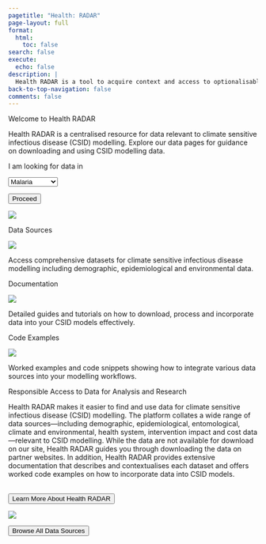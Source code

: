 ```yaml
---
pagetitle: "Health: RADAR"
page-layout: full
format:
  html:
    toc: false
search: false
execute:
  echo: false
description: |
  Health RADAR is a tool to acquire context and access to optionalisable data for modelling malaria in Southern Africa.
back-to-top-navigation: false
comments: false
---
```


::: {#hero-banner .column-screen}
::: {.grid .column-page}
::: {.headline .g-col-lg-12 .g-col-12 .g-col-md-12}

::: {#homepage-heading .h1}
Welcome to Health RADAR
:::

::: {.description .h4}
Health RADAR is a centralised resource for data relevant to climate sensitive infectious disease (CSID) modelling. Explore our data pages for guidance on downloading and using CSID modelling data.
:::

::: {.entry-point}
::: {.grid}

::: {.g-col-12 .g-col-md-5 .h5}
I am looking for data in

:::{.hero-buttons}
<select class="form-select form-select-lg mb-3" aria-label="Large select example">
  <option selected>Malaria</option>
  <option value="1" disabled>Chikungunya</option>
  <option value="2" disabled>Dengue</option>
  <option value="3" disabled>Cholera</option>
</select>

<link href="https://cdnjs.cloudflare.com/ajax/libs/font-awesome/6.0.0-beta3/css/all.min.css" rel="stylesheet">

<a href="/themes.qmd">
<button class="btn btn-primary hero-button w-100" type="button" width >Proceed <i class="fa-solid fa-arrow-right-to-bracket"></i></button>
</a>
:::

:::

::: {.g-col-12 .g-col-md-7}
![](img/Health%20RADAR%20-%20landing%20image.png)
:::

:::
:::
:::
:::
:::

::: {#rating-cards-section .content-block .column-screen}
::: {.column-page}

::: {.grid .align-items-center}

::: {.g-col-12 .g-col-md-4}
::: {.content-card}
::: {.card-header}
Data Sources
:::
::: {.card-image}
![](img/data-sources.png){.img-fluid}
:::
::: {.card-description}
Access comprehensive datasets for climate sensitive infectious disease modelling including demographic, epidemiological and environmental data.
:::
:::
:::

::: {.g-col-12 .g-col-md-4}
::: {.content-card}
::: {.card-header}
Documentation
:::
::: {.card-image}
![](img/documentation.png){.img-fluid}
:::
::: {.card-description}
Detailed guides and tutorials on how to download, process and incorporate data into your CSID models effectively.
:::
:::
:::

::: {.g-col-12 .g-col-md-4}
::: {.content-card}
::: {.card-header}
Code Examples
:::
::: {.card-image}
![](img/code-examples.png){.img-fluid}
:::
::: {.card-description}
Worked examples and code snippets showing how to integrate various data sources into your modelling workflows.
:::
:::
:::

:::
:::
:::

::: {#radar-block .content-block .column-screen}
::: {.column-page}

<!-- Use .grid and add .align-items-center for vertical alignment -->
::: {.grid .align-items-stretch}

<!-- First column: 100% width on mobile, 50% on medium screens and up -->
::: {.g-col-12 .g-col-md-6}

::: {.hero-text .h3}
Responsible Access to Data for Analysis and Research
:::

::: {.description}
Health RADAR makes it easier to find and use data for climate sensitive infectious disease (CSID) modelling. The platform collates a wide range of data sources—including demographic, epidemiological, entomological, climate and environmental, health system, intervention impact and cost data—relevant to CSID modelling. While the data are not available for download on our site, Health RADAR guides you through downloading the data on partner websites. In addition, Health RADAR provides extensive documentation that describes and contextualises each dataset and offers worked code examples on how to incorporate data into CSID models. 
:::

<br/>
<a href="/about.qmd">
  <button id="learn-more" class="btn btn-outline-primary btn-action-primary btn-action btn-success btn-sm" type="button">
  Learn More About Health RADAR
  <i class="fa-solid fa-arrow-right-to-bracket"></i>
  </button>
</a>

:::

<!-- Second column: 100% width on mobile, 50% on medium screens and up -->
::: {.g-col-12 .g-col-md-6}

<!-- Pro-tip: adding {.img-fluid} makes the image scale nicely within its column -->
![](img/Browse-Data-Sources.png){#data-image}

:::

:::
<!-- End of .grid -->

:::
:::


::: {#browse-btn-block .content-block .column-screen}

::: {.column-page}

<a href="/data.qmd">
  <button id="browse-all" class="btn btn-primary btn-browse btn-action-primary btn-action btn-success btn-lg" type="button">
    Browse All Data Sources 
    <i class="fa-solid fa-square-up-right"></i>
  </button>
</a>

:::
:::
